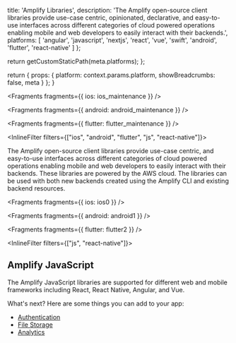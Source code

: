 
  title: 'Amplify Libraries',
  description:
    'The Amplify open-source client libraries provide use-case centric, opinionated, declarative, and easy-to-use interfaces across different categories of cloud powered operations enabling mobile and web developers to easily interact with their backends.',
  platforms: [
    'angular',
    'javascript',
    'nextjs',
    'react',
    'vue',
    'swift',
    'android',
    'flutter',
    'react-native'
  ]
};

  return getCustomStaticPath(meta.platforms);
};

  return {
    props: {
      platform: context.params.platform,
      showBreadcrumbs: false,
      meta
    }
  };
}


<Fragments fragments={{ ios: ios_maintenance }} />


<Fragments fragments={{ android: android_maintenance }} />


<Fragments fragments={{ flutter: flutter_maintenance }} />

<InlineFilter filters={["ios", "android", "flutter", "js", "react-native"]}>

The Amplify open-source client libraries provide use-case centric, and easy-to-use interfaces across different categories of cloud powered operations enabling mobile and web developers to easily interact with their backends. These libraries are powered by the AWS cloud. The libraries can be used with both new backends created using the Amplify CLI and existing backend resources.

</InlineFilter>


<Fragments fragments={{ ios: ios0 }} />


<Fragments fragments={{ android: android1 }} />


<Fragments fragments={{ flutter: flutter2 }} />

<InlineFilter filters={["js", "react-native"]}>

## Amplify JavaScript

The Amplify JavaScript libraries are supported for different web and mobile frameworks including React, React Native, Angular, and Vue.

What's next? Here are some things you can add to your app:

- [Authentication](/[platform]/prev/build-a-backend/auth/set-up-auth/)
- [File Storage](/[platform]/prev/build-a-backend/storage/set-up-storage/)
- [Analytics](/[platform]/prev/build-a-backend/more-features/analytics/set-up-analytics/)

</InlineFilter>

